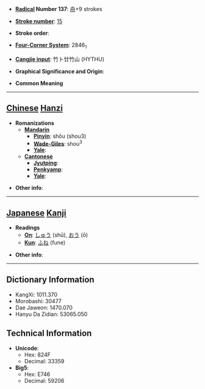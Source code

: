 * '''[[Wiktionary:Chinese radical index| Radical]] Number 137''': [[Wiktionary:Chinese radical index 舟|舟]]+9 strokes

* '''[[Wiktionary:Chinese total strokes index|Stroke number]]''': [[Wiktionary:Chinese total strokes index 15|15]]

* '''Stroke order''': 

* '''[[Wiktionary:Chinese four corner index|Four-Corner System]]''': 2846<sub>1</sub>

* '''[[Wiktionary:Chinese Cangjie index|Cangjie input]]''': 竹卜廿竹山 (HYTHU)

* '''Graphical Significance and Origin''': 

* '''Common Meaning'''

----

== [[Chinese]] [[Hanzi]] ==

* '''Romanizations'''
** '''[[Mandarin]]'''
*** '''[[Pinyin]]''': shǒu (shou3)
*** '''[[Wade-Giles]]''': shou<sup>3</sup>
*** '''[[Yale]]''': 
** '''[[Cantonese]]'''
*** '''[[Jyutping]]''':
*** '''[[Penkyamp]]''': 
*** '''[[Yale]]''': 

* '''Other info''': 

----

== [[Japanese]] [[Kanji]] ==

* '''Readings'''
** '''[[On]]''': [[しゅう]] (shū), [[おう]] (ō)
** '''[[Kun]]''': [[ふね]] (fune)

* '''Other info''':  

----

== Dictionary Information ==

* KangXi: 1011.370
* Morobashi: 30477
* Dae Jaweon: 1470.070
* Hanyu Da Zidian: 53065.050

== Technical Information ==

* '''Unicode''':
** Hex: 824F
** Decimal: 33359
* '''Big5''':
** Hex: E746
** Decimal: 59206
